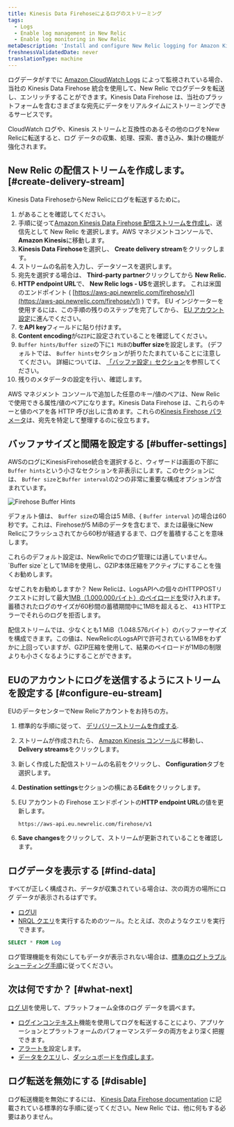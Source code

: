 ```yaml
---
title: Kinesis Data Firehoseによるログのストリーミング
tags:
  - Logs
  - Enable log management in New Relic
  - Enable log monitoring in New Relic
metaDescription: 'Install and configure New Relic logging for Amazon Kinesis Data Firehose, so you can use our enhanced log management capabilities.'
freshnessValidatedDate: never
translationType: machine
---
```



ログデータがすでに [Amazon CloudWatch Logs](https://docs.aws.amazon.com/AmazonCloudWatch/latest/logs/WhatIsCloudWatchLogs.html) によって監視されている場合、当社の Kinesis Data Firehose 統合を使用して、New Relic でログデータを転送し、エンリッチすることができます。Kinesis Data Firehose は、当社のプラットフォームを含むさまざまな宛先にデータをリアルタイムにストリーミングできるサービスです。

CloudWatch ログや、Kinesis ストリームと互換性のあるその他のログをNew Relicに転送すると、ログ データの収集、処理、探索、書き込み、集計の機能が強化されます。<InlinePopover type="logs"/>

## New Relic の配信ストリームを作成します。 [#create-delivery-stream]

Kinesis Data FirehoseからNew Relicにログを転送するために。

1. <InlinePopover type="licenseKey"/>があることを確認してください。
2. 手順に従って[Amazon Kinesis Data Firehose 配信ストリームを作成し](https://docs.aws.amazon.com/firehose/latest/dev/basic-create.html)、送信先として New Relic を選択します。AWS マネジメントコンソールで、 <DoNotTranslate>**Amazon Kinesis**</DoNotTranslate>に移動します。
3. <DoNotTranslate>**Kinesis Data Firehose**</DoNotTranslate>を選択し、 <DoNotTranslate>**Create delivery stream**</DoNotTranslate>をクリックします。
4. ストリームの名前を入力し、データソースを選択します。
5. 宛先を選択する場合は、 <DoNotTranslate>**Third-party partner**</DoNotTranslate>クリックしてから <DoNotTranslate>**New Relic.**</DoNotTranslate>
6. <DoNotTranslate>**HTTP endpoint URL**</DoNotTranslate>で、 <DoNotTranslate>**New Relic logs - US**</DoNotTranslate>を選択します。 これは米国のエンドポイント ( [https://aws-api.newrelic.com/firehose/v1](https://aws-api.newrelic.com/firehose/v1) ) です。 EU インジケーターを使用するには、この手順の残りのステップを完了してから、 [EU アカウント設定](#configure-eu-stream)に進んでください。
7. <InlinePopover type="licenseKey"/>を<DoNotTranslate>**API key**</DoNotTranslate>フィールドに貼り付けます。
8. <DoNotTranslate>**Content encoding**</DoNotTranslate>が`GZIP`に設定されていることを確認してください。
9. `Buffer hints/Buffer size`の下に`1 MiB`の<DoNotTranslate>**buffer size**</DoNotTranslate>を設定します。 (デフォルトでは、 `Buffer hints`セクションが折りたたまれていることに注意してください。 詳細については、 [「バッファ設定」セクション](#buffer-settings)を参照してください。
10. 残りのメタデータの設定を行い、確認します。

AWS マネジメント コンソールで追加した任意のキー/値のペアは、New Relic で使用できる属性/値のペアになります。Kinesis Data Firehose は、これらのキーと値のペアを各 HTTP 呼び出しに含めます。これらの[Kinesis Firehose パラメータ](https://docs.aws.amazon.com/firehose/latest/dev/create-destination.html#create-destination-new-relic)は、宛先を特定して整理するのに役立ちます。

## バッファサイズと間隔を設定する [#buffer-settings]

AWSのログにKinesisFirehose統合を選択すると、ウィザードは画面の下部に`Buffer hints`という小さなセクションを非表示にします。このセクションには、 `Buffer size`と`Buffer interval`の2つの非常に重要な構成オプションが含まれています。

<img
  title="Firehose Buffer Hints"
  alt="Firehose Buffer Hints"
  src={logsAWSKinesisFirehoseBufferHints}
/>

デフォルト値は、 `Buffer size`の場合は5 MiB、&#x7B; `Buffer interval` }の場合は60秒です。これは、Firehoseが5 MiBのデータを含むまで、または最後にNew Relicにフラッシュされてから60秒が経過するまで、ログを蓄積することを意味します。

<Callout variant="important">
  これらのデフォルト設定は、NewRelicでのログ管理には適していません。 `Buffer size`として1MiBを使用し、GZIP本体圧縮をアクティブにすることを強くお勧めします。
</Callout>

なぜこれをお勧めしますか？ New Relicは、LogsAPIへの個々のHTTPPOSTリクエストに対して最大[1MB（1.000.000バイト）のペイロードを](/docs/logs/log-api/introduction-log-api/#limits)受け入れます。蓄積されたログのサイズが60秒間の蓄積期間中に1MBを超えると、 `413` HTTPエラーでそれらのログを拒否します。

配信ストリームでは、少なくとも1 MiB（1.048.576バイト）のバッファーサイズを構成できます。この値は、NewRelicのLogsAPIで許可されている1MBをわずかに上回っていますが、GZIP圧縮を使用して、結果のペイロードが1MBの制限よりも小さくなるようにすることができます。

## EUのアカウントにログを送信するようにストリームを設定する [#configure-eu-stream]

EUのデータセンターでNew Relicアカウントをお持ちの方。

1. 標準的な手順に従って、 [デリバリーストリームを作成する](#create-delivery-stream).

2. ストリームが作成されたら、 [Amazon Kinesis コンソール](https://console.aws.amazon.com/kinesis/)に移動し、 <DoNotTranslate>**Delivery streams**</DoNotTranslate>をクリックします。

3. 新しく作成した配信ストリームの名前をクリックし、 <DoNotTranslate>**Configuration**</DoNotTranslate>タブを選択します。

4. <DoNotTranslate>**Destination settings**</DoNotTranslate>セクションの横にある<DoNotTranslate>**Edit**</DoNotTranslate>をクリックします。

5. EU アカウントの Firehose エンドポイントの<DoNotTranslate>**HTTP endpoint URL**</DoNotTranslate>の値を更新します。

   ```
   https://aws-api.eu.newrelic.com/firehose/v1
   ```

6. <DoNotTranslate>**Save changes**</DoNotTranslate>をクリックして、ストリームが更新されていることを確認します。

<InstallFeedback/>

## ログデータを表示する [#find-data]

すべてが正しく構成され、データが収集されている場合は、次の両方の場所にログ データが表示されるはずです。

* [ログUI](https://one.newrelic.com/launcher/logger.log-launcher)
* [NRQL クエリ](/docs/chart-builder/use-chart-builder/choose-data/use-advanced-nrql-mode-specify-data)を実行するためのツール。たとえば、次のようなクエリを実行できます。

```sql
SELECT * FROM Log
```

ログ管理機能を有効にしてもデータが表示されない場合は、[標準のログトラブルシューティング手順](/docs/logs/log-management/troubleshooting/no-log-data-appears-ui/)に従ってください。

## 次は何ですか？ [#what-next]

[ログ UI](/docs/logs/log-management/ui-data/use-logs-ui/)を使用して、プラットフォーム全体のログ データを調べます。

* [ログインコンテキスト](/docs/logs/enable-log-management-new-relic/configure-logs-context/configure-logs-context-apm-agents/)機能を使用してログを転送することにより、アプリケーションとプラットフォームのパフォーマンスデータの両方をより深く把握できます。
* [アラートを](/docs/alerts-applied-intelligence/new-relic-alerts/alert-conditions/create-alert-conditions/)設定します。
* [データをクエリ](/docs/query-your-data/explore-query-data/get-started/introduction-querying-new-relic-data/)し、[ダッシュボードを作成します](/docs/query-your-data/explore-query-data/dashboards/introduction-dashboards/)。

## ログ転送を無効にする [#disable]

ログ転送機能を無効にするには、 [Kinesis Data Firehose documentation](https://docs.aws.amazon.com/firehose/latest/dev/basic-create.html) に記載されている標準的な手順に従ってください。New Relic では、他に何もする必要はありません。